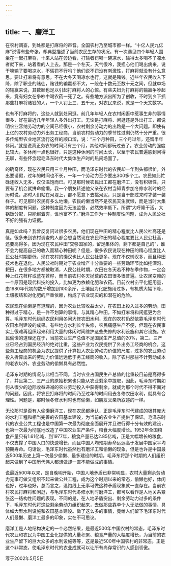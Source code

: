 ```yaml
---
---
---
```

title: 一、磨洋工
---



在农村调查，到处都是打麻将的声音。全国农村乃至城市都一样。“十亿人民九亿麻”说得有些夸张，却典型描述了当前农民生存的状况。有一次遇见四个年轻人围坐在一起打麻将，十来人站在旁边看，打输者罚喝一碗凉水，输得太多喝不了凉水者就下来，站着看的人上去。那是一个冬天，天气很冷，我担心他们喝出病来，说干嘛输了要喝凉水，不惩罚不行吗？他们说不罚没有刺激性，打麻将就没有什么意思。要让打麻将有意思，不在大冬天喝凉水也行，这就是赌钱。近些年农民收入下降，除了职业的赌徒，赌钱的输赢都不大，一般在十数元至数十元之间，但就单场的输赢来说，其数额也足以引起打麻将人的心惊。有些夫妇为打麻将的输赢争吵起来，竟有妇女在争吵中喝农药一死了之。有些地方派出所为了创收，不时到乡下抓那些打麻将赌钱的人，一个人罚上三、五千元，对农民来说，就是一个天文数字。

也有不打麻将的，这些人就到处闲逛。前几年年轻人在农村闲逛中惹事生非的事情很多，好在最近几年年轻人多外出打工。无论是打麻将、闲逛还是外出打工，都说明农业容纳劳动力的空间已经很小，农村剩余劳动力的出路是一个大问题。即使有上亿的农村劳动力外出务工经商，当前农村劳动力的季节性过剩仍然十分严重。很多传统型农业地区流行这样的顺口溜，说：“三个月种田，三个月过年，还留半年休闲。”就是说真正务农的时间只有三个月，其他时间都玩过去了。农业劳动的强度比较大，多休闲一点也很好，只是这种休闲的时间太长，以至于农民普遍感到闲得无聊，有些怀念起毛泽东时代大集体生产时的热闹场面了。

的确奇怪，现在农民只用三个月种田，而毛泽东时代的农民却一年到头都很忙，外出要请假，过年的时间也不长，一年一个劳动力至少要出300多个工。农民如此忙碌还收入无多，仅仅温饱而已。可见那时候农民出工都在磨洋工，没有积极性，只要有了机会就拼命偷懒。我一个朋友转述他父亲在农村当知青参加冬修水利时的经历时说，那时人们站在河堤上，都不愿意下去挑河泥，只是当干部过来时才装一装样子。可见那时农民有多么地懒。农民的懒当然不是农民天生就懒，而是当时大集体的制度有问题，这种制度因为无法监督，必然效率低下。所谓“大呼隆干活，大锅饭分配，只能绑着穷，谁也富不了。”磨洋工作为一种制度性问题，成为人民公社不好的强有力证据。

真是如此吗？我曾反复问过很多农民，他们现在种田的精心程度比人民公社高还是低。很多未到农村调查的人都会想当然现在农民种田的精心程度要比人民公社高，还要高得多，因为现在农民种田“交够国家的，留足集体的，剩下都是自己的”，谁不会为提高自己的收入而精心种田呢？但是，很多农民说现在种田的精心程度比人民公社时期更低，现在农村的懒汉也比人民公社更多。现在不仅懒汉多，而且种田技术也在退化。人民公社时期对于农业增产十分重要的一些劳动环节比如挖深沟、耙田，在很多地方都被取消，人民公社时期，农田在冬天若不种冬季作物，一定会种上红花苕籽或蓝花苕籽，而当前农村冬天抛荒的农田很多很普遍。让农民变赖的一个原因是现代科技的投入，比如更为依赖化肥和农药。目前农村亩平化肥用量，由1980年代初的数斤增加到100余斤，土壤因为化肥施用过多，有机质大幅下降，土壤板结和对化肥的严重依赖，构成了农业现实的和潜在的危险。

农民现在偷懒是有道理的，因为农业比较收益太少，在农田上投入过多的劳动，田种得过于精心，是一件不划算的事情。与其精心种田，不如打麻将和闲逛更为合算。毛泽东时代组织农民利用冬闲大修农田水利，现在的农村仍然依靠毛泽东时代农田水利建设的成果。有些地方水利长年失修，农民痛感生产不便，但现在农民事实上很难再组织起来利用大量的休闲时间维护这些失修的水利设施和其它设施。农民偷懒的道理还在于，当前农业生产总值不足国民生产总值的20%，第二、三产业已经占到国民经济的绝对比重，这些产业为农民提供了外出务工经商的机会，这些务工经商的机会为农民提供了计算投入农业劳动力价值的尺度，过多的农业劳动投入折算出来的劳动力价值远远低于务工经商的收入，除了农村那些不计劳动成本的老农以外，农业劳动的偷懒具有必然性。

毛泽东时期的情况与此相当不同。当时农业占国民生产总值的比重较目前是高得多了，并且第二、三产业的原始积累也只能从农业剩余中提取，因此，毛泽东时期如何从很少的边际收益递减的农业劳动投入中获得剩余，就成为那个时代不得不面对的问题，因此，将农民打麻将的时间乃至过年的时间用去冬修农田水利，就具有合理性。问题是，那时候冬修水利时也有偷懒，如朋友父亲所叙述的一样。

无论那时是否有人偷懒磨洋工，现在农民都承认，正是毛泽东时代建成的极其庞大的水利工程和相当完善的农田基本建设，为当前的农业生产提供了保证。毛泽东时代的农业公共工程也是中国第一次最为彻底全面展开并且进行得十分有效的建设，也第一次最为彻底地改造了中国农业生产条件，粮食大幅度增长。1952年全国粮食产量只有1.61亿吨，到1977年，粮食产量已达2.85亿吨，正是大幅增长的粮食，不仅支撑了中国人口的快速增长，而且中国人均预期寿命远远高于发展中国家平均预期寿命。句话说，毛泽东时代虽然也有磨洋工和偷懒的现象，但是也许是中国最近500年历史上第一次最少偷懒、最多建设的时期，毛泽东将那个时期的人们组织起来做到了中国历代伟人都想做却一直不能做成的事情。

说最近500年以来，是自晚明开始，中国人地矛盾已非常明显，农村大量剩余劳动力无事可做又组织不起来做公共工程，成为这个时期以来的常态，偷懒也好，休闲也好，过年也好，总而言之，温饱线上无事可做这种矛盾现象就一直存在。当前农村农民打麻将和闲逛，与毛泽东时代冬修水利时磨洋工，都可以看作是人地关系紧张这一结构性问题的表现。不同的是，在人地矛盾突出、剩余劳动力过多的条件下，毛泽东时代将这些剩余劳动力组织起来，去做那些靠单个人无法做的事情，具体如大型水利设施和农田基本建设。做了这么多的事情，竟给人们留下毛泽东时代人们最懒、磨洋工最多的印象，实在不可思议。

磨洋工是人地结构决定的一个必然结果，是最近500年中国农村的常态，毛泽东时代农业和农民为中国工业化提供的大量积累、粮食产量的大幅度增长，为当前的农业生产留下的巨大众多的水利设施等等，这是最近500年中国农村的非常态。正是这个非常态，使毛泽东时代的农业成就可以让所有尚存常识的人感到骄傲。

写于2002年5月5日